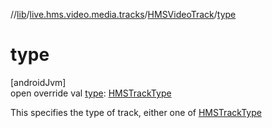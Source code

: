//[lib](../../../index)/[live.hms.video.media.tracks](../index)/[HMSVideoTrack](index)/[type](type)

# type

[androidJvm]\
open override val [type](type): [HMSTrackType](../-h-m-s-track-type/index)

This specifies the type of track, either one of [HMSTrackType](../-h-m-s-track-type/index)
